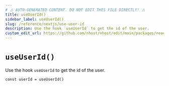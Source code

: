 ```yaml
---
# ⚠️ AUTO-GENERATED CONTENT. DO NOT EDIT THIS FILE DIRECTLY! ⚠️
title: useUserId()
sidebar_label: useUserId()
slug: /reference/nextjs/use-user-id
description: Use the hook `useUserId` to get the id of the user.
custom_edit_url: https://github.com/nhost/nhost/edit/main/packages/react/src/hooks/user.ts#L398
---
```


# `useUserId()`

Use the hook `useUserId` to get the id of the user.

```tsx
const userId = useUserId()
```
